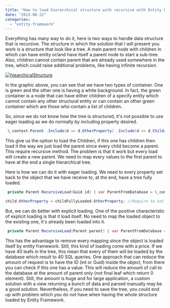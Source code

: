 ```yaml
---
title: "How to load hierarchical structure with recursive with Entity Framework 5"
date: "2013-08-22"
categories: 
  - "entity-framework"
---
```


Everything has many way to do it, here is two ways to handle data structure that is recursive. The structure in which the solution that I will present you work is a structure that look like a tree. A main parent node with children in which can have entity or/and have itself a parent node to start a sub-tree. Also, children cannot contain parent that are already used somewhere in the tree, which could raise additional problems, like having infinite recursion.

[![hiearchicalStructure](http://patrickdesjardins.com/blog/wp-content/uploads/2013/08/hiearchicalStructure-400x400.png)](http://patrickdesjardins.com/blog/?attachment_id=2258)

In the graphic above, you can see that we have two types of container. One is green and the other one is having a white background. In fact, the green container is a node that can have either children of a specify entity which cannot contain any other structural entity or can contain an other green container which are those who contain a list of children.

So, since we do not know how the tree is structured, it's not possible to use eager loading as we do normally by including property desired.


```csharp
 \_context.Parent .Include(d => d.OtherProperty) .Include(d => d.Children) .Include(d => d.Children.Select(dd=>dd.OtherProperty) .Include(d => d.Children.Select(dd=>dd.Children) .Include(d => d.Children.Select(dd=>dd.OtherProperty........) //We cannot proceed this way because we do not know how many level .Include(d => d.Children.Select(dd=>dd.Children.......)//We cannot proceed this way because we do not know how many level .Single(p => p.ID == id); 
```

This give us the option to load the Children, if this one has children then load it the way we just load the parent since every child become a parent. This require recursive method. The problem is that it work but every load will create a new parent. We need to map every values to the first parent to have at the end a single hierarchical tree.

Here is how we can do it with eager loading. We need to every property set back to the object that we have receive to, at the end, have a tree fully loaded.


```csharp
 private Parent RecursiveLoad(Guid id) { var ParentFromDatabase = \_context.Parent .Include(d => d.Children) .Include(d => d.Children.Select(dd => dd.OtherProperty)) .Single(p => p.ID == id); foreach (var child in ParentFromDatabase.Children) { var childNotLoaded = child; var childFullyLoaded = \_context.Child .Include(d => d.Parent) .Include(d => d.OtherProperty) .Single(d => d.ID == childNotLoaded.ID);

child.OtherProperty = childFullyLoaded.OtherProperty; //Require to set back the value because we want by reference to have everything in the tree child.Parent = RecursiveLoad(childFullyLoaded.Parent.ID); //Require to set back the value because we want by reference to have everything in the tree } return ParentFromDatabase; } 
```

But, we can do better with explicit loading. One of the positive characteristic of explicit loading is that it load itself. No need to map the loaded object to the existing one, it's already been loaded into it.


```csharp
 private Parent RecursiveLoad(Parent parent) { var ParentFromDatabase = \_context.Entry(parent).Collection(d=>d.Children);//Children are loaded, we can loop them now foreach (var child in parent.Children) { \_context.Entry(child).Reference(d=>d.OtherProperty).Load(); RecursiveLoad(child); } return ParentFromDatabase; } 
```

This has the advantage to remove every mapping since the object is loaded itself by entity framework. Still, this kind of loading come with a price. If we have 40 leafs in the tree, this mean that every of them will be loaded by the database which result to 40 SQL queries. One approach that can reduce the amount of request is to have the ID (int or Guid) inside the object, from there you can check if this one has a value. This will reduce the amount of call to the database at the amount of parent only (not final leaf which return 0 element). Still, the amount is huge and for large application, a custom solution with a view returning a bunch of data and parsed manually may be a good solution. Nevertheless, if you need to save the tree, you could end up with problem which you do not have when having the whole structure loaded by Entity Framework.
